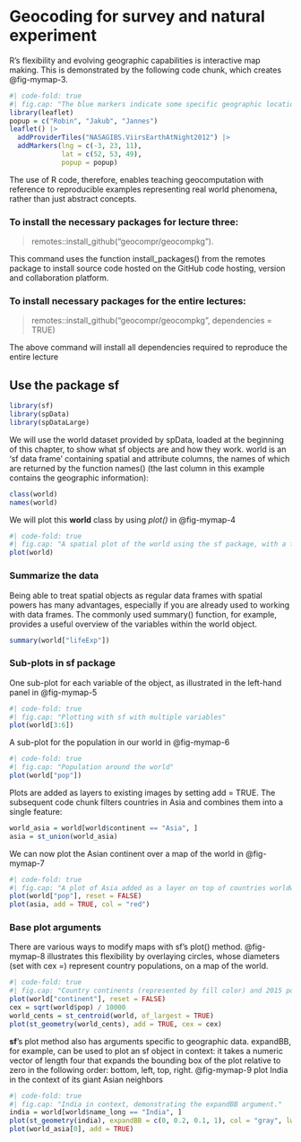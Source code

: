 # Geocoding for survey and natural experiment

R’s flexibility and evolving geographic capabilities is interactive map making. This is demonstrated by the following code chunk, which creates @fig-mymap-3.

```r
#| code-fold: true
#| fig.cap: "The blue markers indicate some specific geographic locations. The basemap is a tiled image of the Earth at night provided by NASA."
library(leaflet)
popup = c("Robin", "Jakub", "Jannes")
leaflet() |>
  addProviderTiles("NASAGIBS.ViirsEarthAtNight2012") |>
  addMarkers(lng = c(-3, 23, 11),
             lat = c(52, 53, 49), 
             popup = popup)
```
The use of R code, therefore, enables teaching geocomputation with reference to reproducible examples representing real world phenomena, rather than just abstract concepts.

### To install the necessary packages for lecture three:

>  remotes::install_github("geocompr/geocompkg"). 

This command uses the function install_packages() from the remotes package to install source code hosted on the GitHub code hosting, version and collaboration platform. 

### To install necessary packages for the entire lectures:

>  remotes::install_github("geocompr/geocompkg", dependencies = TRUE)

The above command will install all dependencies required to reproduce the entire lecture

## Use the package **sf** 

```r
library(sf)
library(spData)       
library(spDataLarge)   
```

We will use the world dataset provided by spData, loaded at the beginning of this chapter, to show what sf objects are and how they work. world is an ‘sf data frame’ containing spatial and attribute columns, the names of which are returned by the function names() (the last column in this example contains the geographic information):

```r
class(world)
names(world)
```

We will plot this **world** class by using *plot()* in @fig-mymap-4

```r
#| code-fold: true
#| fig.cap: "A spatial plot of the world using the sf package, with a facet for each attribute."
plot(world)
```
### Summarize the data  

Being able to treat spatial objects as regular data frames with spatial powers has many advantages, especially if you are already used to working with data frames. The commonly used summary() function, for example, provides a useful overview of the variables within the world object.

```r
summary(world["lifeExp"])
```

### Sub-plots in **sf** package

One sub-plot for each variable of the object, as illustrated in the left-hand panel in @fig-mymap-5

```r
#| code-fold: true
#| fig.cap: "Plotting with sf with multiple variables"
plot(world[3:6])
```

A sub-plot for the population in our world in @fig-mymap-6

```r
#| code-fold: true
#| fig.cap: "Population around the world"
plot(world["pop"])
```

Plots are added as layers to existing images by setting add = TRUE. The subsequent code chunk filters countries in Asia and combines them into a single feature:

```r
world_asia = world[world$continent == "Asia", ]
asia = st_union(world_asia)
```

We can now plot the Asian continent over a map of the world in @fig-mymap-7

```r
#| code-fold: true
#| fig.cap: "A plot of Asia added as a layer on top of countries worldwide."
plot(world["pop"], reset = FALSE)
plot(asia, add = TRUE, col = "red")
```

### Base plot arguments

There are various ways to modify maps with sf’s plot() method. 
@fig-mymap-8 illustrates this flexibility by overlaying circles, whose diameters (set with cex =) represent country populations, on a map of the world. 

```r
#| code-fold: true
#| fig.cap: "Country continents (represented by fill color) and 2015 populations."
plot(world["continent"], reset = FALSE)
cex = sqrt(world$pop) / 10000
world_cents = st_centroid(world, of_largest = TRUE)
plot(st_geometry(world_cents), add = TRUE, cex = cex)
```

**sf**’s plot method also has arguments specific to geographic data. expandBB, for example, can be used to plot an sf object in context: it takes a numeric vector of length four that expands the bounding box of the plot relative to zero in the following order: bottom, left, top, right. @fig-mymap-9 plot India in the context of its giant Asian neighbors

```r
#| code-fold: true
#| fig.cap: "India in context, demonstrating the expandBB argument."
india = world[world$name_long == "India", ]
plot(st_geometry(india), expandBB = c(0, 0.2, 0.1, 1), col = "gray", lwd = 3)
plot(world_asia[0], add = TRUE)
```







